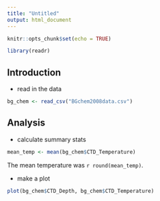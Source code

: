 ```yaml
---
title: "Untitled"
output: html_document
---
```


```r
knitr::opts_chunk$set(echo = TRUE)
```

```r
library(readr)
```


## Introduction

* read in the data

```r
bg_chem <- read_csv("BGchem2008data.csv")
```

## Analysis

* calculate summary stats
```r
mean_temp <- mean(bg_chem$CTD_Temperature)
```

The mean temperature was `r round(mean_temp)`.

* make a plot

```r
plot(bg_chem$CTD_Depth, bg_chem$CTD_Temperature)
```

